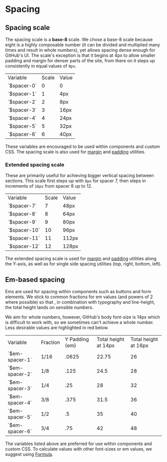 # Spacing

## Spacing scale

The spacing scale is a **base-8** scale. We chose a base-8 scale because eight is a highly composable number (it can be divided and multiplied many times and result in whole numbers), yet allows spacing dense enough for GitHub's UI. The scale's exception is that it begins at 4px to allow smaller padding and margin for denser parts of the site, from there on it steps up consistently in equal values of `8px`.

<table>
  <tr>
    <td>Variable</td>
    <td>Scale</td>
    <td>Value</td>
  </tr>
  <tr>
    <td>`$spacer-0`</td>
    <td>0</td>
    <td>0</td>
  </tr>
  <tr>
    <td>`$spacer-1`</td>
    <td>1</td>
    <td>4px</td>
  </tr>
  <tr>
    <td>`$spacer-2`</td>
    <td>2</td>
    <td>8px</td>
  </tr>
  <tr>
    <td>`$spacer-3`</td>
    <td>3</td>
    <td>16px</td>
  </tr>
  <tr>
    <td>`$spacer-4`</td>
    <td>4</td>
    <td>24px</td>
  </tr>
  <tr>
    <td>`$spacer-5`</td>
    <td>5</td>
    <td>32px</td>
  </tr>
  <tr>
    <td>`$spacer-6`</td>
    <td>6</td>
    <td>40px</td>
  </tr>
</table>

These variables are encouraged to be used within components and custom CSS. The spacing scale is also used for [margin](/utilities/margin) and [padding](/utilities/padding) utilities.

### Extended spacing scale

These are primarily useful for achieving bigger vertical spacing between sections. This scale first steps up with `8px` for spacer 7, then steps in increments of `16px` from spacer 8 up to 12.

<table>
  <tr>
    <td>Variable</td>
    <td>Scale</td>
    <td>Value</td>
  </tr>
  <tr>
    <td>`$spacer-7`</td>
    <td>7</td>
    <td>48px</td>
  </tr>
  <tr>
    <td>`$spacer-8`</td>
    <td>8</td>
    <td>64px</td>
  </tr>
  <tr>
    <td>`$spacer-9`</td>
    <td>9</td>
    <td>80px</td>
  </tr>
  <tr>
    <td>`$spacer-10`</td>
    <td>10</td>
    <td>96px</td>
  </tr>
  <tr>
    <td>`$spacer-11`</td>
    <td>11</td>
    <td>112px</td>
  </tr>
  <tr>
    <td>`$spacer-12`</td>
    <td>12</td>
    <td>128px</td>
  </tr>
</table>

The extended spacing scale is used for [margin](/utilities/margin) and [padding](/utilities/padding) utilities along the Y-axis, as well as for single side spacing utilities (top, right, bottom, left).

## Em-based spacing

Ems are used for spacing within components such as buttons and form elements. We stick to common fractions for em values (and powers of 2 where possible) so that , in combination with typography and line-height, the total height lands on sensible numbers.

We aim for whole numbers, however, GitHub's body font-size is 14px which is difficult to work with, so we sometimes can't achieve a whole number. Less desirable values are highlighted in <span class="color-fg-danger">red</span> below.

<table>
  <tr>
    <td>Variable</td>
    <td>Fraction</td>
    <td>Y Padding (em)</td>
    <td>Total height at 14px</td>
    <td>Total height at 16px</td>
  </tr>
  <tr>
    <td>`$em-spacer-1`</td>
    <td>1/16</td>
    <td>.0625</td>
    <td>
      <span class="color-fg-danger">22.75</span>
    </td>
    <td>26</td>
  </tr>
  <tr>
    <td>`$em-spacer-2`</td>
    <td>1/8</td>
    <td>.125</td>
    <td>
      <span class="color-fg-danger">24.5</span>
    </td>
    <td>28</td>
  </tr>
  <tr>
    <td>`$em-spacer-3`</td>
    <td>1/4</td>
    <td>.25</td>
    <td>28</td>
    <td>32</td>
  </tr>
  <tr>
    <td>`$em-spacer-4`</td>
    <td>3/8</td>
    <td>.375</td>
    <td>
      <span class="color-fg-danger">31.5</span>
    </td>
    <td>36</td>
  </tr>
  <tr>
    <td>`$em-spacer-5`</td>
    <td>1/2</td>
    <td>.5</td>
    <td>35</td>
    <td>40</td>
  </tr>
  <tr>
    <td>`$em-spacer-6`</td>
    <td>3/4</td>
    <td>.75</td>
    <td>42</td>
    <td>48</td>
  </tr>
</table>

The variables listed above are preferred for use within components and custom CSS. To calculate values with other font-sizes or em values, we suggest using [Formula](https://jxnblk.github.io/formula/).
